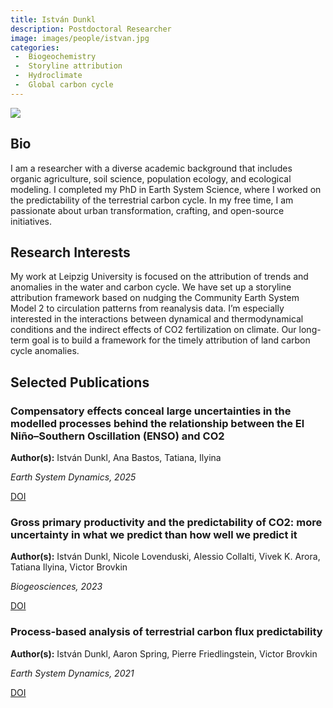 ---
title: István Dunkl
description: Postdoctoral Researcher
image: images/people/istvan.jpg
categories:
 -	Biogeochemistry
 -	Storyline attribution
 -	Hydroclimate
 -	Global carbon cycle
---


<div class="profile-container">
<div class="profile-image-container">
<img src="/images/people/istvan.jpg" class="profile-image">
<div class="social-icons">
  <a href="mailto:istvan.dunkl@uni-leipzig.de" target="_blank">
    <i class="fa-solid fa-envelope"></i>
  </a>
</div>
</div>

<div class="bio-content">

## Bio  

I am a researcher with a diverse academic background that includes organic agriculture, soil science, population ecology, and ecological modeling. I completed my PhD in Earth System Science, where I worked on the predictability of the terrestrial carbon cycle. In my free time, I am passionate about urban transformation, crafting, and open-source initiatives.

</div>
</div>

## Research Interests

My work at Leipzig University is focused on the attribution of trends and anomalies in the water and carbon cycle. We have set up a storyline attribution framework based on nudging the Community Earth System Model 2 to circulation patterns from reanalysis data. I’m especially interested in the interactions between dynamical and thermodynamical conditions and the indirect effects of CO2 fertilization on climate. Our long-term goal is to build a framework for the timely attribution of land carbon cycle anomalies.


## Selected Publications


<div class="publications-grid">

<div class="publication-card">
<h3>Compensatory effects conceal large uncertainties in the modelled processes behind the relationship between the El Niño–Southern Oscillation (ENSO) and CO2</h3>
<p><b>Author(s):</b> István Dunkl,
Ana Bastos,
Tatiana, Ilyina
</p>
<p><i>Earth System Dynamics, 2025</i></p>
<div class="pub-links">
<a href="http://dx.doi.org/10.5194/esd-16-151-2025"></i> DOI</a>
</div>
</div>

<div class="publication-card">
<h3>Gross primary productivity and the predictability of CO2: more uncertainty in what we predict than how well we predict it</h3>
<p><b>Author(s):</b> István Dunkl,
Nicole Lovenduski,
Alessio Collalti,
Vivek K. Arora,
Tatiana Ilyina,
Victor Brovkin
</p>
<p><i>Biogeosciences, 2023</i></p>
<div class="pub-links">
<a href="http://dx.doi.org/10.5194/bg-20-3523-2023"></i> DOI</a>
</div>
</div>

<div class="publication-card">
<h3>Process-based analysis of terrestrial carbon flux predictability</h3>
<p><b>Author(s):</b> István Dunkl,
Aaron Spring,
Pierre Friedlingstein,
Victor Brovkin
</p>
<p><i>Earth System Dynamics, 2021</i></p>
<div class="pub-links">
<a href="http://dx.doi.org/10.5194/esd-12-1413-2021"></i> DOI</a>
</div>
</div>


</div>
